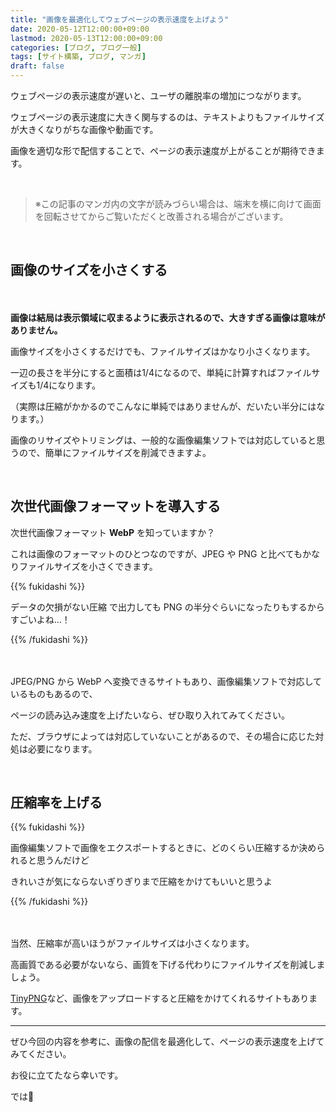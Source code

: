 ```yaml
---
title: "画像を最適化してウェブページの表示速度を上げよう"
date: 2020-05-12T12:00:00+09:00
lastmod: 2020-05-13T12:00:00+09:00
categories: [ブログ, ブログ一般]
tags: [サイト構築, ブログ, マンガ]
draft: false
---
```


ウェブページの表示速度が遅いと、ユーザの離脱率の増加につながります。

ウェブページの表示速度に大きく関与するのは、テキストよりもファイルサイズが大きくなりがちな画像や動画です。

画像を適切な形で配信することで、ページの表示速度が上がることが期待できます。

<!--more-->

<br/>

> ※この記事のマンガ内の文字が読みづらい場合は、端末を横に向けて画面を回転させてからご覧いただくと改善される場合がございます。

<manga src="michan-tasukete" alt="みーちゃんたすけて！ど、どうした！">

<manga-text x={30} y={17} text="みーちゃんたすけて！" />

<manga-text x={53} y={67} text="ど" />

<manga-text x={54} y={77} text="どうした！" />

</manga>



<manga src="bokuno-buroguno" alt="ぼくのブログの画像の表示がとてつもなく遅いんだよ！全体が表示されるまでに10秒ぐらいかかるんだよ！">

<manga-text x={8} y={4} text="ぼくのブログの画像の表示が<br/>**とてつもなく**遅いんだよ！" />

<manga-text x={50} y={80} text="全体が表示されるまでに<br/>10秒ぐらいかかるんだよ！" />

</manga>



<manga src="fumumu" alt="ふむむ、これは画像のファイルサイズを小さくしなくちゃね">

<manga-text x={45} y={4} text="ふむむ<br/>これは画像のファイルサイズを<br/>小さくしなくちゃね" />

</manga>




<br/>

## 画像のサイズを小さくする

<manga src="mazu-konogazo" alt="まず、この画像、表示領域に対してサイズが大きすぎるよね。わぁ、気にしてなかったーっ">

<manga-text x={32} y={2} text="まずこの画像<br/>**表示領域に対してサイズが大きすぎる**よね" />

<manga-text x={69} y={68} text="わぁ" />

<manga-text x={70} y={77} text="気にして<br/>なかったーっ" />

</manga>

　

**画像は結局は表示領域に収まるように表示されるので、大きすぎる画像は意味がありません。**

画像サイズを小さくするだけでも、ファイルサイズはかなり小さくなります。

一辺の長さを半分にすると面積は1/4になるので、単純に計算すればファイルサイズも1/4になります。

（実際は圧縮がかかるのでこんなに単純ではありませんが、だいたい半分にはなります。）

画像のリサイズやトリミングは、一般的な画像編集ソフトでは対応していると思うので、簡単にファイルサイズを削減できますよ。

<br/>

## 次世代画像フォーマットを導入する

次世代画像フォーマット **WebP** を知っていますか？

これは画像のフォーマットのひとつなのですが、JPEG や PNG と比べてもかなりファイルサイズを小さくできます。

{{% fukidashi %}}

<tltp label="ロスレス">データの欠損がない圧縮</tltp>
で出力しても PNG の半分ぐらいになったりもするからすごいよね…！

{{% /fukidashi %}}

　

JPEG/PNG から WebP へ変換できるサイトもあり、画像編集ソフトで対応しているものもあるので、

ページの読み込み速度を上げたいなら、ぜひ取り入れてみてください。

ただ、ブラウザによっては対応していないことがあるので、その場合に応じた対処は必要になります。

<relpos link="site-webp-donuhoho" />

<br/>

## 圧縮率を上げる

{{% fukidashi %}}

画像編集ソフトで画像をエクスポートするときに、どのくらい圧縮するか決められると思うんだけど

きれいさが気にならないぎりぎりまで圧縮をかけてもいいと思うよ

{{% /fukidashi %}}

　

当然、圧縮率が高いほうがファイルサイズは小さくなります。

高画質である必要がないなら、画質を下げる代わりにファイルサイズを削減しましょう。

[TinyPNG](https://tinypng.com/)など、画像をアップロードすると圧縮をかけてくれるサイトもあります。

<relpos link="blog-koukai-sooner-better" />

---

ぜひ今回の内容を参考に、画像の配信を最適化して、ページの表示速度を上げてみてください。

お役に立てたなら幸いです。

では👋
